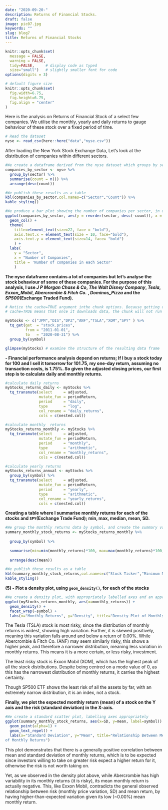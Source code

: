 ```yaml
---
date: "2020-09-20-"
description: Returns of Financial Stocks.
draft: false
image: pic07.jpg
keywords: ""
slug: blog7
title: Returns of Financial Stocks 
---
```


```r
knitr::opts_chunk$set(
  message = FALSE, 
  warning = FALSE, 
  tidy=FALSE,     # display code as typed
  size="small")   # slightly smaller font for code
options(digits = 3)

# default figure size
knitr::opts_chunk$set(
  fig.width=6.75, 
  fig.height=6.75,
  fig.align = "center"
)
```


Here is the analysis on Returns of Financial Stock of a select few companies. We utilise the monthly, yearly and daily returns to gauge behaviour of these stock over a fixed period of time. 


```r

# Read the dataset
nyse <- read_csv(here::here("data","nyse.csv"))
```

After loading the New York Stock Exchange Data, Let's look at the distribution of companies within different sectors. 
```r

#We create a dataframe derived from the nyse dataset which groups by sector and counts the number of observations in each group, then arranges these sector counts in descending order
companies_by_sector <- nyse %>% 
  group_by(sector) %>%
  summarise(count = n()) %>%
  arrange(desc(count))

#We publish these results as a table
kbl(companies_by_sector,col.names=c("Sector","Count")) %>%
kable_styling()

#We produce a bar plot showing the number of companies per sector, in descending order
ggplot(companies_by_sector, aes(y = reorder(sector, desc(-count)), x = count)) + 
  geom_col() + 
  theme(
    title=element_text(size=22, face = "bold"),
    axis.text.x = element_text(size = 10, face="bold"),
    axis.text.y = element_text(size=14, face= "bold")
    ) +
  labs(
    y = "Sector",
    x = "Number of Companies",
    title = 'Number of companies in each Sector'
    )

```





**The nyse dataframe contains a lot of companies but let's analyse the stock behaviour of some of these companies. For the purpose of this analysis, I use _J P Morgan Chase & Co_, _The Walt Disney Company_, _Tesla_, _Exxon_Mobil_, _Abercrombie & Fitch Co._ , _Dominos_Pizza_ and the _SP500_(Exchange Traded Fund).**

```r
# Notice the cache=TRUE argument inthe chunk options. Because getting data is time consuming, 
# cache=TRUE means that once it downloads data, the chunk will not run again next time you knit your Rmd

myStocks <- c("JPM","DIS","DPZ","ANF","TSLA","XOM","SPY" ) %>%
  tq_get(get  = "stock.prices",
         from = "2011-01-01",
         to   = "2020-08-31") %>%
  group_by(symbol) 

glimpse(myStocks) # examine the structure of the resulting data frame

```

**- Financial performance analysis depend on returns; If I buy a stock today for 100 and I sell it tomorrow for 101.75, my one-day return, assuming no transaction costs, is 1.75%. So given the adjusted closing prices, our first step is to calculate daily and monthly returns.**

```r

#calculate daily returns
myStocks_returns_daily <- myStocks %>%
  tq_transmute(select     = adjusted, 
               mutate_fun = periodReturn, 
               period     = "daily", 
               type       = "log",
               col_rename = "daily_returns",
               cols = c(nested.col))  

#calculate monthly  returns
myStocks_returns_monthly <- myStocks %>%
  tq_transmute(select     = adjusted, 
               mutate_fun = periodReturn, 
               period     = "monthly", 
               type       = "arithmetic",
               col_rename = "monthly_returns",
               cols = c(nested.col)) 

#calculate yearly returns
myStocks_returns_annual <- myStocks %>%
  group_by(symbol) %>%
  tq_transmute(select     = adjusted, 
               mutate_fun = periodReturn, 
               period     = "yearly", 
               type       = "arithmetic",
               col_rename = "yearly_returns",
               cols = c(nested.col))

```

**Creating a table where I summarise monthly returns for each of the stocks and `SPY`(Exchange Trade Fund); min, max, median, mean, SD.**

```r

#We group the monthly returns data by symbol, and create the summary variables in summarise, before arranging by mean in descending order
summary_monthly_stock_returns <- myStocks_returns_monthly %>% 
  
  group_by(symbol) %>% 
  
  summarise(min=min(monthly_returns)*100, max=max(monthly_returns)*100,median=median(monthly_returns)*100,mean=mean(monthly_returns)*100,SD=sd(monthly_returns)*100) %>% 
  
  arrange(desc(mean))

#We publish these results as a table
kbl(summary_monthly_stock_returns,col.names=c("Stock Ticker","Minimum Monthly Returns (\\%)","Maximum Monthly Returns (\\%)","Median Monthly Returns (\\%)","Mean Monthly Returns (\\%)","Standard Deviation Monthly Returns (\\%)")) %>%
kable_styling()

```

**(5) - Plot a density plot, using `geom_density()`, for each of the stocks**
```r

#We create a density plot, with appropriately labelled axes and an appropriate title, faceted by stock ticker
ggplot(myStocks_returns_monthly, aes(x=monthly_returns)) + 
  geom_density() + 
  facet_wrap(~symbol) + 
  labs(x="Monthly Returns", y="Density", title="Density Plot of Monthly Returns for Stock Portfolio & SP500 ETF")

```


The Tesla (TSLA) stock is most risky, since the distribution of monthly returns is widest, showing high variation. Further, it is skewed positively, meaning this variation falls around and below a return of 0.00%. While Abercrombie & Fitch Co. (ANF) may seem similarly risky, this shows a higher peak, and therefore a narrower distribution, meaning less variation in monthly returns. This means it is a more certain, or less risky, investment. 

The least risky stock is Exxon Mobil (XOM), which has the highest peak of all the stock distributions. Despite being centred on a mode value of 0, as this has the narrowest distribution of monthly returns, it carries the highest certainty. 

Though SP500 ETF shows the least risk of all the assets by far, with an extremely narrow distribution, it is an index, not a stock. 

**Finally, we plot the expected monthly return (mean) of a stock on the Y axis and the risk (standard deviation) in the X-axis.**

```r

#We create a standard scatter plot, labelling axes appropriately
ggplot(summary_monthly_stock_returns, aes(x=SD, y=mean, label=symbol)) + theme_minimal() +
  geom_point(alpha=1) + 
  geom_text_repel() + 
  labs(x="Standard Deviation", y="Mean", title="Relationship Between Mean and Standard Deviation
of Monthly Returns") 

```


This plot demonstrates that there is a generally positive correlation between mean and standard deviation of monthly returns, which is to be expected since investors willing to take on greater risk expect a higher return for it, otherwise the risk is not worth taking on. 

Yet, as we observed in the density plot above, while Abercrombie has high variability in its monthly returns (it is risky), its mean monthly return is actually negative. This, like Exxon Mobil, contradicts the general observed relationship between risk (monthly price variation, SD) and mean return, by having higher-than-expected variation given its low (~0.00%) mean monthly return. 
